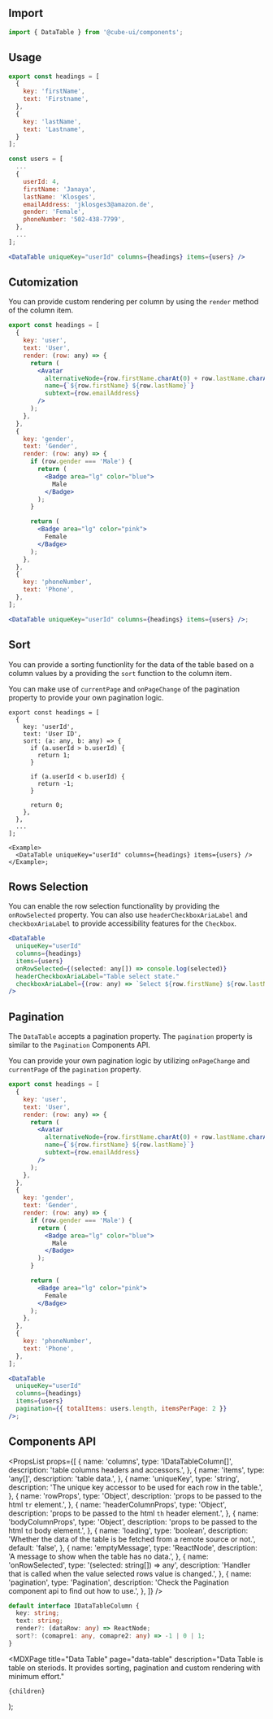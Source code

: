 

<Head>
  <title>DataTable - Cube</title>
  <meta
    name="description"
    content="Data Table is table on steriods. It provides sorting, pagination and custom rendering with minimum effort."
  />
</Head>

## Import

```jsx
import { DataTable } from '@cube-ui/components';
```

## Usage

<DataTableBasicUsage />

```jsx
export const headings = [
  {
    key: 'firstName',
    text: 'Firstname',
  },
  {
    key: 'lastName',
    text: 'Lastname',
  }
];

const users = [
  ...
  {
    userId: 4,
    firstName: 'Janaya',
    lastName: 'Klosges',
    emailAddress: 'jklosges3@amazon.de',
    gender: 'Female',
    phoneNumber: '502-438-7799',
  },
  ...
];

<DataTable uniqueKey="userId" columns={headings} items={users} />
```

## Cutomization

You can provide custom rendering per column by using the `render` method of the column item.

<DataTableCutomization />

```jsx /render/
export const headings = [
  {
    key: 'user',
    text: 'User',
    render: (row: any) => {
      return (
        <Avatar
          alternativeNode={row.firstName.charAt(0) + row.lastName.charAt(0)}
          name={`${row.firstName} ${row.lastName}`}
          subtext={row.emailAddress}
        />
      );
    },
  },
  {
    key: 'gender',
    text: 'Gender',
    render: (row: any) => {
      if (row.gender === 'Male') {
        return (
          <Badge area="lg" color="blue">
            Male
          </Badge>
        );
      }

      return (
        <Badge area="lg" color="pink">
          Female
        </Badge>
      );
    },
  },
  {
    key: 'phoneNumber',
    text: 'Phone',
  },
];

<DataTable uniqueKey="userId" columns={headings} items={users} />;
```

## Sort

You can provide a sorting functionlity for the data of the table based on a column values by a providing the `sort` function to the column item.

You can make use of `currentPage` and `onPageChange` of the pagination property to provide your own pagination logic.

<DataTableSorting />

```tsx /sort/
export const headings = [
  {
    key: 'userId',
    text: 'User ID',
    sort: (a: any, b: any) => {
      if (a.userId > b.userId) {
        return 1;
      }

      if (a.userId < b.userId) {
        return -1;
      }

      return 0;
    },
  },
  ...
];

<Example>
  <DataTable uniqueKey="userId" columns={headings} items={users} />
</Example>;
```

## Rows Selection

You can enable the row selection functionality by providing the `onRowSelected` property. You can also use `headerCheckboxAriaLabel` and `checkboxAriaLabel` to provide accessibility features for the `Checkbox`.

<DataTableRowSelection />

```jsx
<DataTable
  uniqueKey="userId"
  columns={headings}
  items={users}
  onRowSelected={(selected: any[]) => console.log(selected)}
  headerCheckboxAriaLabel="Table select state."
  checkboxAriaLabel={(row: any) => `Select ${row.firstName} ${row.lastName}`}
/>
```

## Pagination

The `DataTable` accepts a pagination property. The `pagination` property is similar to the `Pagination` <Link href="/components/pagination#pagination-component-api"><a>Components API</a></Link>.

You can provide your own pagination logic by utilizing `onPageChange` and `currentPage` of the `pagination` property.

<DataTablePagination />

```jsx
export const headings = [
  {
    key: 'user',
    text: 'User',
    render: (row: any) => {
      return (
        <Avatar
          alternativeNode={row.firstName.charAt(0) + row.lastName.charAt(0)}
          name={`${row.firstName} ${row.lastName}`}
          subtext={row.emailAddress}
        />
      );
    },
  },
  {
    key: 'gender',
    text: 'Gender',
    render: (row: any) => {
      if (row.gender === 'Male') {
        return (
          <Badge area="lg" color="blue">
            Male
          </Badge>
        );
      }

      return (
        <Badge area="lg" color="pink">
          Female
        </Badge>
      );
    },
  },
  {
    key: 'phoneNumber',
    text: 'Phone',
  },
];

<DataTable
  uniqueKey="userId"
  columns={headings}
  items={users}
  pagination={{ totalItems: users.length, itemsPerPage: 2 }}
/>;
```

## Components API

<PropsList
  props={[
    {
      name: 'columns',
      type: 'IDataTableColumn[]',
      description: 'table columns headers and accessors.',
    },
    {
      name: 'items',
      type: 'any[]',
      description: 'table data.',
    },
    {
      name: 'uniqueKey',
      type: 'string',
      description:
        'The unique key accessor to be used for each row in the table.',
    },
    {
      name: 'rowProps',
      type: 'Object',
      description: 'props to be passed to the html `tr` element.',
    },
    {
      name: 'headerColumnProps',
      type: 'Object',
      description: 'props to be passed to the html `th` header element.',
    },
    {
      name: 'bodyColumnProps',
      type: 'Object',
      description: 'props to be passed to the html `td` body element.',
    },
    {
      name: 'loading',
      type: 'boolean',
      description:
        'Whether the data of the table is be fetched from a remote source or not.',
      default: 'false',
    },
    {
      name: 'emptyMessage',
      type: 'ReactNode',
      description: 'A message to show when the table has no data.',
    },
    {
      name: 'onRowSelected',
      type: '(selected: string[]) => any',
      description:
        'Handler that is called when the value selected rows value is changed.',
    },
    {
      name: 'pagination',
      type: 'Pagination',
      description: 'Check the Pagination component api to find out how to use.',
    },
  ]}
/>

```ts
default interface IDataTableColumn {
  key: string;
  text: string;
  render?: (dataRow: any) => ReactNode;
  sort?: (comapre1: any, comapre2: any) => -1 | 0 | 1;
}
```

  <MDXPage
    title="Data Table"
    page="data-table"
    description="Data Table is table on steriods. It provides sorting, pagination and custom rendering with minimum effort."
  >
    {children}
  </MDXPage>
);
